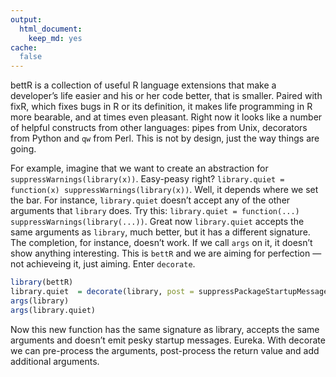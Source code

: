 ```yaml
---
output:
  html_document:
    keep_md: yes
cache:
  false
---
```

bettR is a collection of useful R language extensions that make a developer's life easier and his or her code better, that is smaller. Paired with fixR, which fixes  bugs in R or its definition, it makes life programming in R more bearable, and at times even pleasant. Right now it looks like a  number of helpful constructs from other languages: pipes from Unix, decorators from Python and `qw` from Perl. This is not by design, just the way things are going.

For example, imagine that we want to create an abstraction for `suppressWarnings(library(x))`. Easy-peasy right? `library.quiet = function(x) suppressWarnings(library(x))`. Well, it depends where we set the bar. For instance, `library.quiet` doesn't accept any of the other arguments that `library` does. Try this: `library.quiet = function(...) suppressWarnings(library(...))`. Great now `library.quiet` accepts the same arguments as `library`, much better, but it has a different signature. The completion, for instance, doesn't work. If we call `args` on it, it doesn't show anything interesting. This is `bettR` and we are aiming for perfection --- not achieveing it, just aiming. Enter `decorate`. 


```r
library(bettR)
library.quiet  = decorate(library, post = suppressPackageStartupMessages)
args(library)
args(library.quiet)
```

Now this new function has the same signature as library, accepts the same arguments and doesn't emit pesky startup messages. Eureka. With decorate we can pre-process the arguments, post-process the return value and add additional arguments. 
